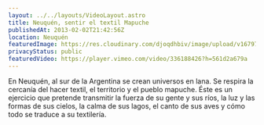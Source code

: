 ```yaml
---
layout: ../../layouts/VideoLayout.astro
title: Neuquén, sentir el textil Mapuche
publishedAt: 2013-02-02T21:42:56Z
location: Neuquén
featuredImage: https://res.cloudinary.com/djoqdhbiv/image/upload/v1679797628/web/Tramas/neuquen-sentir-el-textil-mapuche/Neuqu%C3%A9n-portada_rleeso.webp
privacyStatus: public
featuredVideo: https://player.vimeo.com/video/336188426?h=561d2a679a
---
```


En Neuquén, al sur de la Argentina se crean universos en lana. Se respira la cercanía del hacer textil, el territorio y el pueblo mapuche. Éste es un ejercicio que pretende transmitir la fuerza de su gente y sus ríos, la luz y las formas de sus cielos, la calma de sus lagos, el canto de sus aves y cómo todo se traduce a su textilería.


